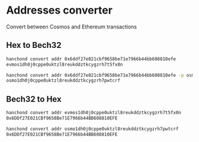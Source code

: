 # Addresses converter

Convert between Cosmos and Ethereum transactions

## Hex to Bech32

```sh
hanchond convert addr 0x6ddf27e021cbf9658be71e7966b44bb608810efe
evmos1dh0j0cppe0uktzl8reukddztkcygzrh7t5fx0n

hanchond convert addr 0x6ddf27e021cbf9658be71e7966b44bb608810efe -p osmo
osmo1dh0j0cppe0uktzl8reukddztkcygzrh7pwtcrf
```

## Bech32 to Hex

```sh
hanchond convert addr evmos1dh0j0cppe0uktzl8reukddztkcygzrh7t5fx0n
0x6DDf27E021CBf9658Be71E7966b44BB608810EFE

hanchond convert addr osmo1dh0j0cppe0uktzl8reukddztkcygzrh7pwtcrf
0x6DDf27E021CBf9658Be71E7966b44BB608810EFE
```
